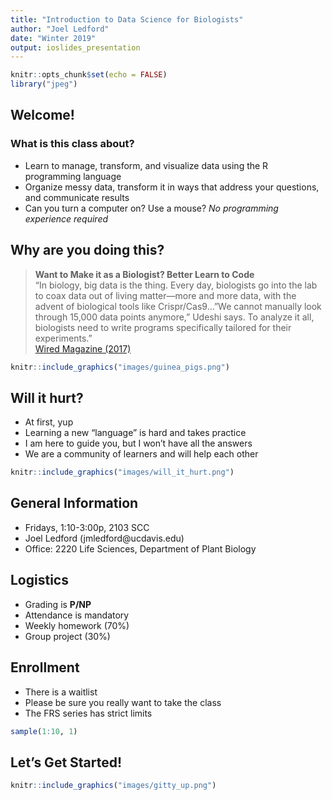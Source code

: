 ```yaml
---
title: "Introduction to Data Science for Biologists"
author: "Joel Ledford"
date: "Winter 2019"
output: ioslides_presentation
---
```


```r
knitr::opts_chunk$set(echo = FALSE)
library("jpeg")
```

## Welcome!

### What is this class about?
- Learn to manage, transform, and visualize data using the R programming language  
- Organize messy data, transform it in ways that address your questions, and communicate results  
- Can you turn a computer on? Use a mouse? *No programming experience required*  

## Why are you doing this?

> **Want to Make it as a Biologist? Better Learn to Code**  
> "In biology, big data is the thing. Every day, biologists go into the lab to coax data out of living matter—more and more data, with the advent of biological tools like Crispr/Cas9..."We cannot manually look through 15,000 data points anymore," Udeshi says. To analyze it all, biologists need to write programs specifically tailored for their experiments."  
> [Wired Magazine (2017)](https://www.wired.com/2017/03/biologists-teaching-code-survive/)

```r
knitr::include_graphics("images/guinea_pigs.png")
```

## Will it hurt?

- At first, yup
- Learning a new "language" is hard and takes practice
- I am here to guide you, but I won't have all the answers
- We are a community of learners and will help each other

```r
knitr::include_graphics("images/will_it_hurt.png")
```

## General Information

- Fridays, 1:10-3:00p, 2103 SCC
- Joel Ledford (jmledford@ucdavis.edu)
- Office: 2220 Life Sciences, Department of Plant Biology

## Logistics

- Grading is **P/NP**
- Attendance is mandatory
- Weekly homework (70%)
- Group project (30%)

## Enrollment

- There is a waitlist
- Please be sure you really want to take the class
- The FRS series has strict limits

```r
sample(1:10, 1)
```

## Let's Get Started!

```r
knitr::include_graphics("images/gitty_up.png")
```
